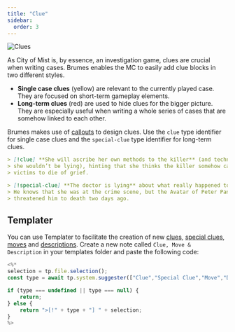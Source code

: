 ```yaml
---
title: "Clue"
sidebar:
  order: 3
---
```


![Clues](../../../assets/features/clues.png)

As City of Mist is, by essence, an investigation game, clues are crucial when
writing cases. Brumes enables the MC to easily add clue blocks in two different
styles.

- **Single case clues** (yellow) are relevant to the currently played case. They
  are focused on short-term gameplay elements.
- **Long-term clues** (red) are used to hide clues for the bigger picture. They
  are especially useful when writing a whole series of cases that are somehow
  linked to each other.

Brumes makes use of
[callouts](https://help.obsidian.md/Editing+and+formatting/Callouts) to design
clues. Use the `clue` type identifier for single case clues and the
`special-clue` type identifier for long-term clues.

```md
> [!clue] **She will ascribe her own methods to the killer** (and technically,
> she wouldn’t be lying), hinting that she thinks the killer somehow causes the
> victims to die of grief.
```

```md
> [!special-clue] **The doctor is lying** about what really happened to Martha.
> He knows that she was at the crime scene, but the Avatar of Peter Pan
> threatened him to death two days ago.
```

## Templater

You can use Templater to facilitate the creation of new [clues](/features/clue),
[special clues](/features/clue), [moves](/features/move) and
[descriptions](/features/description). Create a new note called
`Clue, Move & Description` in your templates folder and paste the following
code:

```js
<%*
selection = tp.file.selection();
const type = await tp.system.suggester(["Clue","Special Clue","Move","Description"], ["clue","special-clue","move","description"]);

if (type === undefined || type === null) {
	return;
} else {
	return ">[!" + type + "] " + selection;
}
%>
```
